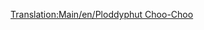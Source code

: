 [[Translation:Main/en/Ploddyphut Choo-Choo]]{{Template:Treinen/Nl
|Naam=Ploddyphut Choo-Choo
|Afbeelding=[[File:en/Ploddyphutchoochoo.png]]
|Kosten=£11,718 ($23,436)
|Snelheid=72 km/h (45 mph)
|Gewicht=85 t
|Kracht=400 hp (298 kW)
|Onderhoudskosten=£1,476 ($2,952)
|Ontworpen=1946
|Levensduur=20 
|Capaciteit=n.v.t.
|Omschrijving=De zwakste trein uit het speelgoedklimaat. 
|Real-life=Fictief
}}